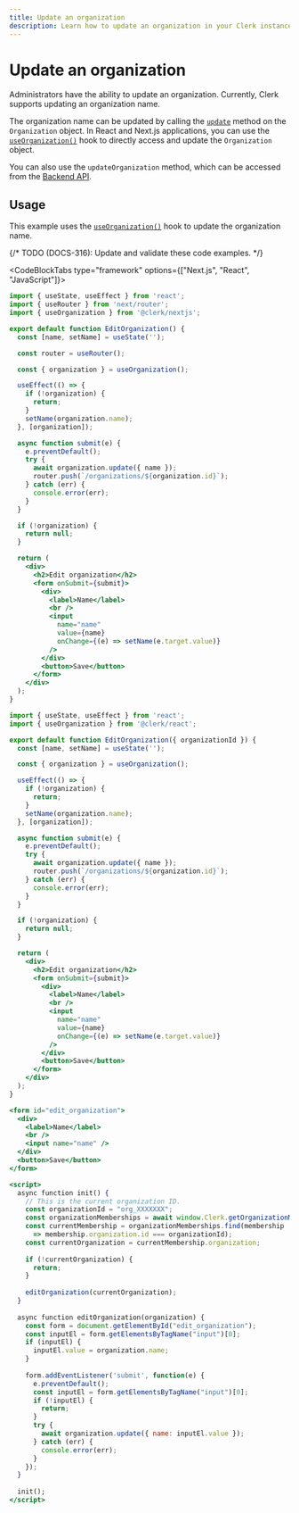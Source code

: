 ```yaml
---
title: Update an organization
description: Learn how to update an organization in your Clerk instance.
---
```


# Update an organization

Administrators have the ability to update an organization. Currently, Clerk supports updating an organization name. 

The organization name can be updated by calling the [`update`](/docs/references/javascript/organization/organization#update) method on the `Organization` object. In React and Next.js applications, you can use the [`useOrganization()`](/docs/references/react/use-organization) hook to directly access and update the `Organization` object.

You can also use the `updateOrganization` method, which can be accessed from the [Backend API](/docs/references/backend/organization/update-organization).

## Usage

This example uses the [`useOrganization()`](/docs/references/react/use-organization) hook to update the organization name.

{/* TODO (DOCS-316): Update and validate these code examples. */}

<CodeBlockTabs type="framework" options={["Next.js", "React", "JavaScript"]}>
```jsx
import { useState, useEffect } from 'react';
import { useRouter } from 'next/router';
import { useOrganization } from '@clerk/nextjs';

export default function EditOrganization() {
  const [name, setName] = useState('');

  const router = useRouter();

  const { organization } = useOrganization();

  useEffect(() => {
    if (!organization) {
      return;
    }
    setName(organization.name);
  }, [organization]);

  async function submit(e) {
    e.preventDefault();
    try {
      await organization.update({ name });
      router.push(`/organizations/${organization.id}`);
    } catch (err) {
      console.error(err);
    }
  }

  if (!organization) {
    return null;
  }

  return (
    <div>
      <h2>Edit organization</h2>
      <form onSubmit={submit}>
        <div>
          <label>Name</label>
          <br />
          <input
            name="name"
            value={name}
            onChange={(e) => setName(e.target.value)}
          />
        </div>
        <button>Save</button>
      </form>
    </div>
  );
}
```

```jsx
import { useState, useEffect } from 'react';
import { useOrganization } from '@clerk/react';

export default function EditOrganization({ organizationId }) {
  const [name, setName] = useState('');

  const { organization } = useOrganization();

  useEffect(() => {
    if (!organization) {
      return;
    }
    setName(organization.name);
  }, [organization]);

  async function submit(e) {
    e.preventDefault();
    try {
      await organization.update({ name });
      router.push(`/organizations/${organization.id}`);
    } catch (err) {
      console.error(err);
    }
  }

  if (!organization) {
    return null;
  }

  return (
    <div>
      <h2>Edit organization</h2>
      <form onSubmit={submit}>
        <div>
          <label>Name</label>
          <br />
          <input
            name="name"
            value={name}
            onChange={(e) => setName(e.target.value)}
          />
        </div>
        <button>Save</button>
      </form>
    </div>
  );
}
```

```jsx
<form id="edit_organization">
  <div>
    <label>Name</label>
    <br />
    <input name="name" />
  </div>
  <button>Save</button>
</form>

<script>
  async function init() {
    // This is the current organization ID.
    const organizationId = "org_XXXXXXX";
    const organizationMemberships = await window.Clerk.getOrganizationMemberships()
    const currentMembership = organizationMemberships.find(membership 
      => membership.organization.id === organizationId);
    const currentOrganization = currentMembership.organization;
    
    if (!currentOrganization) {
      return;
    }
    
    editOrganization(currentOrganization);
  }
  
  async function editOrganization(organization) {
    const form = document.getElementById("edit_organization");
    const inputEl = form.getElementsByTagName("input")[0];
    if (inputEl) {
      inputEl.value = organization.name;
    }
    
    form.addEventListener('submit', function(e) {
      e.preventDefault();
      const inputEl = form.getElementsByTagName("input")[0];
      if (!inputEl) {
        return;
      }
      try {
        await organization.update({ name: inputEl.value });
      } catch (err) {
        console.error(err);
      }
    });
  }
  
  init();
</script>
```
</CodeBlockTabs>